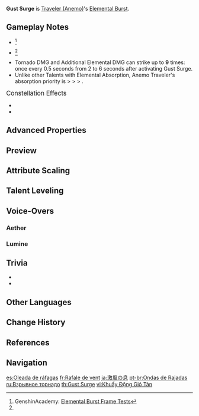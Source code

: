 {{Talent Infobox
|image         = Talent Gust Surge.png
|character     = Traveler (Anemo)
|type          = Elemental Burst
|info          = Guiding the path of the wind currents, you summon a forward-moving [[Vacuum Field|tornado]] that pulls objects and opponents towards itself, dealing continuous {{Color|Anemo DMG}}.<br /><br />'''[[Elemental Absorption]]'''<br />If the tornado comes into contact with {{Color|Hydro}}/<wbr>{{Color|Pyro}}/<wbr>{{Color|Cryo}}/<wbr>{{Color|Electro}}, it will deal additional {{Color|Black|Elemental DMG}} of that type.<br />Elemental Absorption may only occur once per use.
|utility1      = Elemental Absorption
|utility2      = Vacuum Field
|utility3      = AoE
|energyCost    = 60
|CD            = 15s
|duration      = 6s
|attr1         = Tornado DMG
|value1        = 80.8–182%
|attr2         = Additional Elemental DMG
|value2        = 24.8–55.8%
|scale_att1    = ATK
}}
{{Description|You and [[Paimon]] studied the flapping of a butterfly's wings.}}
'''Gust Surge''' is [[Traveler (Anemo)]]'s [[Elemental Burst]].

==Gameplay Notes==
* {{TalentNote|energy frame|8}}<ref name="Genshin Academy burst info sheet">GenshinAcademy: [https://docs.google.com/spreadsheets/d/1iLUT8Tafwih3RZbNlA59w6-x5NQdgPvsMc86b7W92DQ/edit#gid=0 Elemental Burst Frame Tests]</ref>
* {{TalentNote|cooldown frame|2}}<ref name="Genshin Academy burst info sheet" />
* Tornado DMG and Additional Elemental DMG can strike up to '''9''' times: once every 0.5 seconds from 2 to 6 seconds after activating Gust Surge.
* Unlike other Talents with Elemental Absorption, Anemo Traveler's absorption priority is {{Cryo}} > {{Pyro}} > {{Hydro}} > {{Electro}}.

;<big>Constellation Effects</big>
* {{TalentNote|constellation|3|Sweeping Gust}}
* {{TalentNote|constellation|6|Intertwined Winds}}

==Advanced Properties==
{{Advanced Properties
|title   = Tornado DMG
|gu      = 1U
|icdtag  = Elemental Burst
|icdtype = 2.5s/3 Hits
|poise   = 13
|impulse = 0

|title2   = Absorbed Cryo
|gu2      = 2U
|icdtag2  = Elemental Burst Cryo
|icdtype2 = 2.5s/3 Hits
|poise2   = 3
|impulse2 = 0

|title3   = Absorbed Electro
|gu3      = 2U
|icdtag3  = Elemental Burst Electro
|icdtype3 = 2.5s/3 Hits
|poise3   = 3
|impulse3 = 0

|title4   = Absorbed Hydro
|gu4      = 2U
|icdtag4  = Elemental Burst Hydro
|icdtype4 = 2.5s/3 Hits
|poise4   = 3
|impulse4 = 0

|title5   = Absorbed Pyro
|gu5      = 2U
|icdtag5  = Elemental Burst Pyro
|icdtype5 = 2.5s/3 Hits
|poise5   = 3
|impulse5 = 0
}}

==Preview==
{{Preview
|file1=Gust Surge (Aether) Preview
|caption1=Aether

|file2=Gust Surge (Lumine) Preview
|caption2=Lumine
}}
{{clr}}

==Attribute Scaling==
{{Talent Scaling
|talentType=Elemental Burst
|levels=14
|order=tornadodmg,additionalelementaldmg,duration,cd,energycost
|titles=Tornado DMG (%),Additional Elemental DMG (%),Duration,CD,Energy Cost
|tornadodmg_1=80.80
|tornadodmg_2=86.86
|tornadodmg_3=92.92
|tornadodmg_4=101.00
|tornadodmg_5=107.06
|tornadodmg_6=113.12
|tornadodmg_7=121.20
|tornadodmg_8=129.28
|tornadodmg_9=137.36
|tornadodmg_10=145.44
|tornadodmg_11=153.52
|tornadodmg_12=161.60
|tornadodmg_13=171.70
|tornadodmg_14=182.00

|additionalelementaldmg_1=24.80
|additionalelementaldmg_2=26.66
|additionalelementaldmg_3=28.52
|additionalelementaldmg_4=31.00
|additionalelementaldmg_5=32.86
|additionalelementaldmg_6=34.72
|additionalelementaldmg_7=37.20
|additionalelementaldmg_8=39.68
|additionalelementaldmg_9=42.16
|additionalelementaldmg_10=44.64
|additionalelementaldmg_11=47.12
|additionalelementaldmg_12=49.60
|additionalelementaldmg_13=52.70
|additionalelementaldmg_14=55.80

|duration=6s

|cd=15s

|energycost=60
}}

==Talent Leveling==
{{Talent Upgrade|Mondstadt}}

==Voice-Overs==
===Aether===
{{Talent VO/Traveler|character=Aether}}
===Lumine===
{{Talent VO/Traveler|character=Lumine}}

==Trivia==
* {{Transclude|Rising Star|Glowing Ornaments|section=1}}
* {{Transclude|Rising Star|Projection of Elemental Symbol|section=1}}

==Other Languages==
{{Other Languages
|en      = Gust Surge
|zhs     = 风息激荡
|zhs_rm  = Fēng Xī Jīdàng
|zht     = 風息激盪
|zht_rm  = Fēng Xí Jīdàng
|zh_tl   = Surge of Wind-Breath
|ja      = 激風の息
|ja_rm   = Gekifuu no Iki{{Assumed}}
|ja_tl   = Breath of Surging Wind
|ko      = 격동의 바람
|ko_rm   = Gyeokdong-ui Baram
|ko_tl   = Turbulent Wind
|es      = Oleada de ráfagas
|es_tl   = Wave of Gusts
|fr      = Rafale de vent
|fr_tl   = Gust of Wind
|ru      = Взрывное торнадо
|ru_tl   = Violent Tornado
|th      = Gust Surge
|vi      = Khuấy Động Gió Tàn
|vi_tl   = Stir the Fading Wind
|de      = Ruhe vor dem Sturm
|de_tl   = Calm Before the Storm
|id      = Gust Surge
|pt      = Ondas de Rajadas
|pt_tl   = 
|tr      = Ani Rüzgar Dalgası
|tr_tl   = 
|it      = Raffica di vento
|it_tl   = Gust of Wind
}}

==Change History==
{{Change History|1.0}}

==References==
{{Reflist}}

==Navigation==
{{Talent Navbox|Traveler (Anemo)}}

[[es:Oleada de ráfagas]]
[[fr:Rafale de vent]]
[[ja:激風の息]]
[[pt-br:Ondas de Rajadas]]
[[ru:Взрывное торнадо]]
[[th:Gust Surge]]
[[vi:Khuấy Động Gió Tàn]]